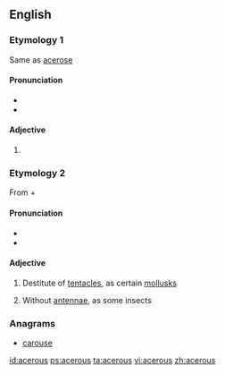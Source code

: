 ==English==

===Etymology 1===
Same as [[acerose]]

====Pronunciation====
* {{IPA|/ˈæs.əɹ.əs/}}
* {{hyphenation|ac|er|ous}}

====Adjective====
{{en-adj|-}}

# {{alternative spelling of|acerose}}

===Etymology 2===
From {{etyl|grc|en}} {{term|ἀ-||not|tr=a-|lang=grc|sc=polytonic}} + {{term|κέρας||horn|tr=keras|lang=grc|sc=polytonic}}

====Pronunciation====
* {{IPA|/eɪˈsɪeɹ.əs/}}
* {{hyphenation|a|ce|rous}}

====Adjective====
{{en-adj|-}}

# {{zoology}} Destitute of [[tentacles]], as certain [[mollusks]]
# {{zoology}} Without [[antennae]], as some insects

===Anagrams===
* [[carouse#English|carouse]]

[[id:acerous]]
[[ps:acerous]]
[[ta:acerous]]
[[vi:acerous]]
[[zh:acerous]]